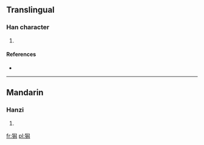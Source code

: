 ==Translingual==

===Han character===
{{Han char|rn=94|rad=犬|as=12|sn=15|four=4722<sub>7</sub>|canj=大竹竹X火 (KHHXF)}}

# {{defn|Han|sort=犬12}}

====References====
* {{Han ref|kx=0719.131|dkj=20695|dj=1130.090|hdz=21368.110|uh=7361|ud=29537|bh=E67C|bd=59004}}

----

==Mandarin==

===Hanzi===
{{cmn-hanzi|pin=[[què]] ([[que4]]), [[shuò]] ([[shuo4]]), [[xī]] ([[xi1]])|wg=ch'üeh<sup>4</sup>, shuo<sup>4</sup>, hsi<sup>1</sup>}}

# {{defn|lang=cmn|sort=犬12}}

[[fr:獡]]
[[pl:獡]]